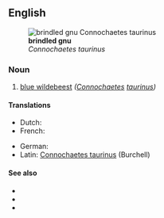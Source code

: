 ==English==
[[File:Gnu head.jpg|thumb|'''brindled gnu'''<br>''Connochaetes taurinus'']]

===Noun===
{{en-noun|head=[[brindled]] [[gnu]]}}

# [[blue wildebeest]] ''([[Connochaetes]] [[taurinus]])''

====Translations====
{{trans-top|''Connochaetes taurinus''}}
* Dutch: {{t|nl|blauwe gnoe|m}}
* French: {{t+|fr|gnou bleu|m}}
{{trans-mid}}
* German: {{t|de|Streifengnu}}
* Latin: [[Connochaetes taurinus]] (Burchell)
{{trans-bottom}}

====See also====
* {{projectlink|wikipedia|Blue Wildebeest}}
* {{specieslite|Connochaetes taurinus}}
* {{commonslite|Connochaetes taurinus}}